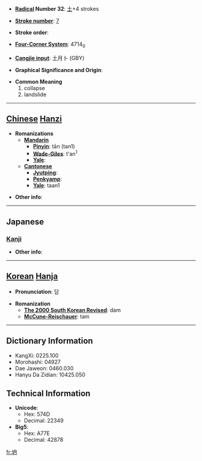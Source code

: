 * '''[[Wiktionary:Chinese radical index| Radical]] Number 32''': [[Wiktionary:Chinese radical index 土|土]]+4 strokes

* '''[[Wiktionary:Chinese total strokes index|Stroke number]]''': [[Wiktionary:Chinese total strokes index 7|7]]

* '''Stroke order''': 

* '''[[Wiktionary:Chinese four corner index|Four-Corner System]]''': 4714<sub>0</sub>

* '''[[Wiktionary:Chinese Cangjie index|Cangjie input]]''': 土月卜 (GBY)

* '''Graphical Significance and Origin''': 

* '''Common Meaning'''
*#collapse
*# landslide


----

== [[Chinese]] [[Hanzi]] ==

* '''Romanizations'''
** '''[[Mandarin]]'''
*** '''[[Pinyin]]''': tān (tan1)
*** '''[[Wade-Giles]]''': t'an<sup>1</sup>
*** '''[[Yale]]''': 
** '''[[Cantonese]]'''
*** '''[[Jyutping]]''':
*** '''[[Penkyamp]]''': 
*** '''[[Yale]]''': taan1

* '''Other info''': 

----

==Japanese==
===[[Kanji]]===
{{kanji|on readings=[[たん]] (tan), [[とん]] (ton)
|kun readings=
}}

* '''Other info''':  

----

== [[Korean]] [[Hanja]] ==

* '''Pronunciation''': 담

* '''Romanization'''
** '''[[The 2000 South Korean Revised Romanization|The 2000 South Korean Revised]]''': dam
** '''[[McCune-Reischauer]]''': tam

----

== Dictionary Information ==

* KangXi: 0225.100
* Morohashi: 04927
* Dae Jaweon: 0460.030
* Hanyu Da Zidian: 10425.050

== Technical Information ==

* '''Unicode''':
** Hex: 574D
** Decimal: 22349
* '''Big5''':
** Hex: A77E
** Decimal: 42878

[[fr:坍]]
